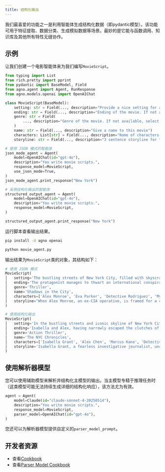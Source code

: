 ```yaml
---
title: 结构化输出
---
```

我们最喜爱的功能之一是利用智能体生成结构化数据（即pydantic模型）。该功能可用于特征提取、数据分类、生成模拟数据等场景。最妙的是它能与函数调用、知识库及其他所有特性无缝协作。

## 示例

让我们创建一个电影智能体来为我们编写`MovieScript`。

```python movie_agent.py
from typing import List
from rich.pretty import pprint
from pydantic import BaseModel, Field
from agno.agent import Agent, RunResponse
from agno.models.openai import OpenAIChat

class MovieScript(BaseModel):
    setting: str = Field(..., description="Provide a nice setting for a blockbuster movie.")
    ending: str = Field(..., description="Ending of the movie. If not available, provide a happy ending.")
    genre: str = Field(
        ..., description="Genre of the movie. If not available, select action, thriller or romantic comedy."
    )
    name: str = Field(..., description="Give a name to this movie")
    characters: List[str] = Field(..., description="Name of characters for this movie.")
    storyline: str = Field(..., description="3 sentence storyline for the movie. Make it exciting!")

# 使用 JSON 模式的智能体
json_mode_agent = Agent(
    model=OpenAIChat(id="gpt-4o"),
    description="You write movie scripts.",
    response_model=MovieScript,
    use_json_mode=True,
)
json_mode_agent.print_response("New York")

# 采用结构化输出的智能体
structured_output_agent = Agent(
    model=OpenAIChat(id="gpt-4o"),
    description="You write movie scripts.",
    response_model=MovieScript,
)

structured_output_agent.print_response("New York")
```

运行脚本查看输出结果。

```bash
pip install -U agno openai

python movie_agent.py
```

输出结果为`MovieScript`类的对象，其结构如下：

```python
# 使用 JSON 模式
MovieScript(
│   setting='The bustling streets of New York City, filled with skyscrapers, secret alleyways, and hidden underground passages.',
│   ending='The protagonist manages to thwart an international conspiracy, clearing his name and winning the love of his life back.',
│   genre='Thriller',
│   name='Shadows in the City',
│   characters=['Alex Monroe', 'Eva Parker', 'Detective Rodriguez', 'Mysterious Mr. Black'],
│   storyline="When Alex Monroe, an ex-CIA operative, is framed for a crime he didn't commit, he must navigate the dangerous streets of New York to clear his name. As he uncovers a labyrinth of deceit involving the city's most notorious crime syndicate, he enlists the help of an old flame, Eva Parker. Together, they race against time to expose the true villain before it's too late."
)

# 使用结构化输出
MovieScript(
│   setting='In the bustling streets and iconic skyline of New York City.',
│   ending='Isabella and Alex, having narrowly escaped the clutches of the Syndicate, find themselves standing at the top of the Empire State Building. As the glow of the setting sun bathes the city, they share a victorious kiss. Newly emboldened and as an unstoppable duo, they vow to keep NYC safe from any future threats.',
│   genre='Action Thriller',
│   name='The NYC Chronicles',
│   characters=['Isabella Grant', 'Alex Chen', 'Marcus Kane', 'Detective Ellie Monroe', 'Victor Sinclair'],
│   storyline='Isabella Grant, a fearless investigative journalist, uncovers a massive conspiracy involving a powerful syndicate plotting to control New York City. Teaming up with renegade cop Alex Chen, they must race against time to expose the culprits before the city descends into chaos. Dodging danger at every turn, they fight to protect the city they love from imminent destruction.'
)
```

## 使用解析器模型

您可以使用辅助模型来解析并结构化主模型的输出。当主模型专精于推理任务时（这类模型可能无法持续生成详细的结构化响应），该方法尤为有效。

```python
agent = Agent(
    model=Claude(id="claude-sonnet-4-20250514"),
    description="You write movie scripts.",
    response_model=MovieScript,
    parser_model=OpenAIChat(id="gpt-4o"),
)
```

您还可以为解析器模型提供自定义的`parser_model_prompt`。

## 开发者资源

- 查看[Cookbook](https://github.com/agno-agi/agno/blob/main/cookbook/agent_concepts/async/structured_output.py)
- 查看[Parser Model Cookbook](https://github.com/agno-agi/agno/blob/main/cookbook/agent_concepts/other/parse_model.py)
